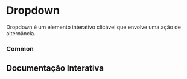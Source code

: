

<Meta of={DropdownStories} />

# Dropdown

<p>
    Dropdown é um elemento interativo clicável que envolve uma ação de
    alternância.
</p>

### Common

<Canvas of={DropdownStories.Common} layout="centered" />

## Documentação Interativa

<Primary />
<Controls />
